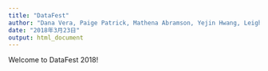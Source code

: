 ```yaml
---
title: "DataFest"
author: "Dana Vera, Paige Patrick, Mathena Abramson, Yejin Hwang, Leigh Tanji"
date: "2018年3月23日"
output: html_document
---
```


Welcome to DataFest 2018!






































